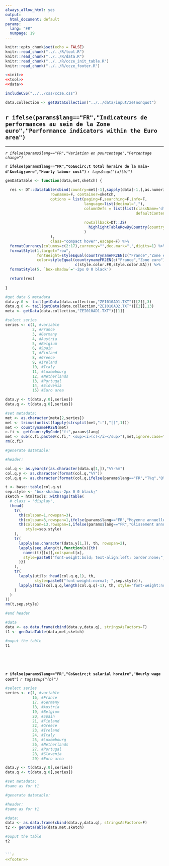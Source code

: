 ```yaml
---
always_allow_html: yes
output:
  html_document: default
params: 
  lang: "FR"
  numpage: 19
---
```


```r
knitr::opts_chunk$set(echo = FALSE)
knitr::read_chunk("../../R/tool.R")
knitr::read_chunk("../../R/data.R")
knitr::read_chunk("../../R/ccze_init_table.R")
knitr::read_chunk("../../R/ccze_footer.R")
```
```r
<<init>>
<<tool>>
<<data>>
```
```r
includeCSS("../../css/ccze.css")
```
```r
data.collection <- getDataCollection("../../data/input/ze!nonquot")
```

## `r ifelse(params$lang=="FR","Indicateurs de performances au sein de la Zone euro","Performance indicators within the Euro area")`

***
<p class="unitlegend">*`r ifelse(params$lang=="FR","Variation en pourcentage","Percentage change")`*</p>
<p class="titlechart title">**`r ifelse(params$lang=="FR","Co&ucirc;t total horaire de la main-d'&oelig;uvre","Hourly labour cost")`** *`r tags$sup("(a)(b)")`*</p>

```r

genDataTable <- function(data,met,sketch) {
  
  res <- DT::datatable(cbind(country=met[-1],sapply(data[-1,],as.numeric)),
                    rownames=F, container=sketch,
                    options = list(paging=F,searching=F,info=F,
                                   language=list(decimal=","),
                                   columnDefs = list(list(className='dt-right',targets=1:16,
                                                          defaultContent=ifelse(params$lang=="FR",
                                                                                "<i>nd</i>","<i>na</i>"))),
                                   rowCallback=DT::JS(
                                     highlightTableRowByCountry(country=c("fr","ea"),begin=0,end=16,width="1px")
                                   )
                    ),
                    class="compact hover",escape=F) %>%
  formatCurrency(columns=c(2:17),currency="",dec.mark=",",digits=1) %>%
  formatStyle(1,target="row",
              fontWeight=styleEqual(countrynameFR2EN(c("France","Zone euro")),rep("bold",2)),
              color=styleEqual(countrynameFR2EN(c("France","Zone euro")),
                               c(style.color.FR,style.color.EA))) %>%
  formatStyle(5, `box-shadow`='-2px 0 0 black')

  return(res)
  
}

#get data & metadata
data.y.0 <- tail(getData(data.collection,"ZEI010AD1.TXT")[[2]],3)
data.q.0 <- tail(getData(data.collection,"ZEI010AD2.TXT")[[2]],13)
meta <- getData(data.collection,"ZEI010AD1.TXT")[[1]]

#select series
series <- c(1, #variable
            2, #France
            3, #Germany
            4, #Austria
            5, #Belgium
            6, #Spain
            7, #Finland
            8, #Greece
            9, #Ireland
            10, #Italy
            11, #Luxembourg
            12, #Netherlands
            13, #Portugal
            14, #Slovenia
            15) #Euro area 

data.y <- t(data.y.0[,series])
data.q <- t(data.q.0[,series])

#set metadata:
met <- as.character(meta[2,series])
met <- trimws(unlist(lapply(strsplit(met,":"),"[[",1)))
met <- countrynameFR2EN(met)
c.fi <- getCountryByCode("fi",params$lang)
met <- sub(c.fi,paste0(c.fi," <sup><i>(c)</i></sup>"),met,ignore.case=T)
rm(c.fi)

#generate datatable:

#header:

col.q <- as.yearqtr(as.character(data.q[1,]),"%Y-%m")
col.q.y <- as.character(format(col.q,"%Y"))
col.q.q <- as.character(format(col.q,ifelse(params$lang=="FR","T%q","Q%q")))

t <- base::table(col.q.y)
sep.style <- "box-shadow:-2px 0 0 black;"
sketch = htmltools::withTags(table(
  # class = 'display',
  thead(
    tr(
      th(colspan=1,rowspan=3),
      th(colspan=3,rowspan=1,ifelse(params$lang=="FR","Moyenne annuelle","Annual average")),
      th(colspan=13,rowspan=1,ifelse(params$lang=="FR","Glissement annuel","4-quarterly change"),
         style=sep.style)
    ),
    tr(
      lapply(as.character(data.y[1,]), th, rowspan=2),
      lapply(seq_along(t),function(x){th(
        names(t)[[x]],colspan=t[x],
        style=paste0("font-weight:bold; text-align:left; border:none;",ifelse(x==1,sep.style,""))
      )})
    ),
    tr(
      lapply(utils::head(col.q.q,1), th,
             style=paste0("font-weight:normal; ",sep.style)),
      lapply(tail(col.q.q,length(col.q.q)-1), th, style="font-weight:normal; ")
    )
  )
))
rm(t,sep.style)

#end header

#data
data <- as.data.frame(cbind(data.y,data.q), stringsAsFactors=F)
t1 <- genDataTable(data,met,sketch)

#ouput the table
t1

```

<p>&nbsp;</p>
<p>&nbsp;</p>
<p class="titlechart">**`r ifelse(params$lang=="FR","Co&ucirc;t salarial horaire","Hourly wage cost")`** *`r tags$sup("(b)")`*</p>

```r

#select series
series <- c(1, #variable
            16, #France
            17, #Germany
            18, #Austria
            19, #Belgium
            20, #Spain
            21, #Finland
            22, #Greece
            23, #Ireland
            24, #Italy
            25, #Luxembourg
            26, #Netherlands
            27, #Portugal
            28, #Slovenia
            29) #Euro area 

data.y <- t(data.y.0[,series])
data.q <- t(data.q.0[,series])

#set metadata:
#same as for t1

#generate datatable:

#header:
#same as for t1

#data:
data <- as.data.frame(cbind(data.y,data.q), stringsAsFactors=F)
t2 <- genDataTable(data,met,sketch)

#ouput the table
t2


```r
<<footer>>
```


